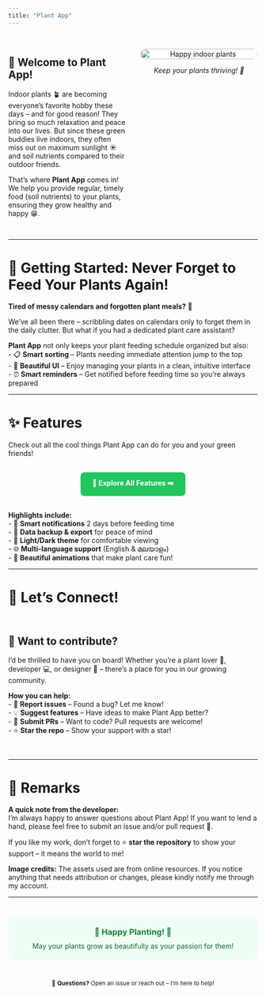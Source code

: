 ```yaml
---
title: "Plant App"
---
```


<div style="display: flex; align-items: flex-start; gap: 30px; margin: 30px 0;">
<div style="flex: 1">

# 🌿 Welcome to Plant App!

Indoor plants 🪴 are becoming everyone's favorite hobby these days – and for good reason! They bring so much relaxation and peace into our lives. But since these green buddies live indoors, they often miss out on maximum sunlight ☀️ and soil nutrients compared to their outdoor friends.

That's where **Plant App** comes in! We help you provide regular, timely food (soil nutrients) to your plants, ensuring they grow healthy and happy 😁.

</div>
<div style="flex: 1; text-align: center;">
<img src="media/pics/photo_2025-09-25_22-57-07.jpg" alt="Happy indoor plants" style="width: 100%; max-width: 250px; border-radius: 15px;"/>

<em>Keep your plants thriving! 🌱</em>
</div>
</div>

---

# 🚀 Getting Started: Never Forget to Feed Your Plants Again!

**Tired of messy calendars and forgotten plant meals?** 📅

We've all been there – scribbling dates on calendars only to forget them in the daily clutter. But what if you had a dedicated plant care assistant?

**Plant App** not only keeps your plant feeding schedule organized but also:    
- 📋 **Smart sorting** – Plants needing immediate attention jump to the top  
- 🎨 **Beautiful UI** – Enjoy managing your plants in a clean, intuitive interface  
- ⏰ **Smart reminders** – Get notified before feeding time so you're always prepared  

---

# ✨ Features

Check out all the cool things Plant App can do for you and your green friends!

<div style="text-align: center; margin: 30px 0;">
<a href="features.qmd" style="display: inline-block; background: #22c55e; color: white; padding: 12px 24px; border-radius: 8px; text-decoration: none; font-weight: bold; transition: all 0.3s;">
🌿 Explore All Features ➡️
</a>
</div>

**Highlights include:**   
- 🔔 **Smart notifications** 2 days before feeding time  
- 💾 **Data backup & export** for peace of mind  
- 🎨 **Light/Dark theme** for comfortable viewing  
- 🌐 **Multi-language support** (English & മലയാളം)  
- 📱 **Beautiful animations** that make plant care fun!  

---

# 💬 Let's Connect!

<div style="display: flex; align-items: center; gap: 20px; margin: 30px 0;">
<div style="flex: 1">

## 🤝 Want to contribute?

I'd be thrilled to have you on board! Whether you're a plant lover 🌱, developer 💻, or designer 🎨 – there's a place for you in our growing community.

**How you can help:**   
- 🐛 **Report issues** – Found a bug? Let me know!  
- 💡 **Suggest features** – Have ideas to make Plant App better?  
- 🔧 **Submit PRs** – Want to code? Pull requests are welcome!  
- ⭐ **Star the repo** – Show your support with a star!  

<!-- </div>
<div style="flex: 1; text-align: center;">
<img src="https://images.unsplash.com/photo-1556655848-ccc90e435d11?w=300" alt="Community gardening" style="width: 100%; max-width: 250px; border-radius: 15px;"/>
<em>Join our growing community! 🌟</em> -->

</div>
</div> 

---

# 📝 Remarks

**A quick note from the developer:**  
I'm always happy to answer questions about Plant App! If you want to lend a hand, please feel free to submit an issue and/or pull request 🙂. 

If you like my work, don't forget to ⭐ **star the repository** to show your support – it means the world to me!

**Image credits:** The assets used are from online resources. If you notice anything that needs attribution or changes, please kindly notify me through my account.

---

<div style="text-align: center; background: #f0fdf4; padding: 20px; border-radius: 10px; margin: 40px 0;">
<h3 style="color: #15803d; margin: 0;">🌱 Happy Planting! 🌱</h3>
<p style="margin: 10px 0 0 0; color: #166534;">May your plants grow as beautifully as your passion for them!</p>
</div>

<div style="text-align: center; margin-top: 30px;">
<small>📧 <strong>Questions?</strong> Open an issue or reach out – I'm here to help! </small>
</div>
